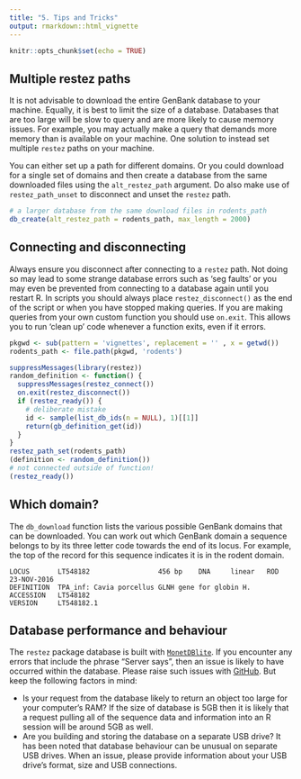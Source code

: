 ```yaml
---
title: "5. Tips and Tricks"
output: rmarkdown::html_vignette
---
```


```r
knitr::opts_chunk$set(echo = TRUE)
```

## Multiple restez paths

It is not advisable to download the entire GenBank database to your machine. Equally, it is best to limit the size of a database. Databases that are too large will be slow to query and are more likely to cause memory issues. For example, you may actually make a query that demands more memory than is available on your machine. One solution to instead set multiple `restez` paths on your machine.

You can either set up a path for different domains. Or you could download for a single set of domains and then create a database from the same downloaded files using the `alt_restez_path` argument. Do also make use of `restez_path_unset` to disconnect and unset the `restez` path.

```r
# a larger database from the same download files in rodents_path
db_create(alt_restez_path = rodents_path, max_length = 2000)
```


## Connecting and disconnecting

Always ensure you disconnect after connecting to a `restez` path. Not doing so may lead to some strange database errors such as 'seg faults' or you may even be prevented from connecting to a database again until you restart R. In scripts you should always place `restez_disconnect()` as the end of the script or when you have stopped making queries. If you are making queries from your own custom function you should use `on.exit`. This allows you to run 'clean up' code whenever a function exits, even if it errors.

```r
pkgwd <- sub(pattern = 'vignettes', replacement = '' , x = getwd())
rodents_path <- file.path(pkgwd, 'rodents')
```
```r
suppressMessages(library(restez))
random_definition <- function() {
  suppressMessages(restez_connect())
  on.exit(restez_disconnect())
  if (restez_ready()) {
    # deliberate mistake
    id <- sample(list_db_ids(n = NULL), 1)[[1]]
    return(gb_definition_get(id))
  }
}
restez_path_set(rodents_path)
(definition <- random_definition())
# not connected outside of function!
(restez_ready())
```

## Which domain?

The `db_download` function lists the various possible GenBank domains that can be downloaded. You can work out which GenBank domain a sequence belongs to by its three letter code towards the end of its locus. For example, the top of the record for this sequence indicates it is in the rodent domain.

```
LOCUS       LT548182                 456 bp    DNA     linear   ROD 23-NOV-2016
DEFINITION  TPA_inf: Cavia porcellus GLNH gene for globin H.
ACCESSION   LT548182
VERSION     LT548182.1
```

## Database performance and behaviour

The `restez` package database is built with [`MonetDBlite`](https://github.com/hannesmuehleisen/MonetDBLite-R). If you
encounter any errors that include the phrase "Server says", then an issue is
likely to have occurred within the database. Please raise such issues with
[GitHub](https://github.com/ropensci/restez/issues). But keep the following
factors in mind:

* Is your request from the database likely to return an object too large for
your computer's RAM? If the size of database is 5GB then it is likely that
a request pulling all of the sequence data and information into an R session
will be around 5GB as well.
* Are you building and storing the database on a separate USB drive? It has
been noted that database behaviour can be unusual on separate USB drives. When
an issue, please provide information about your USB drive's format, size and USB
connections.
